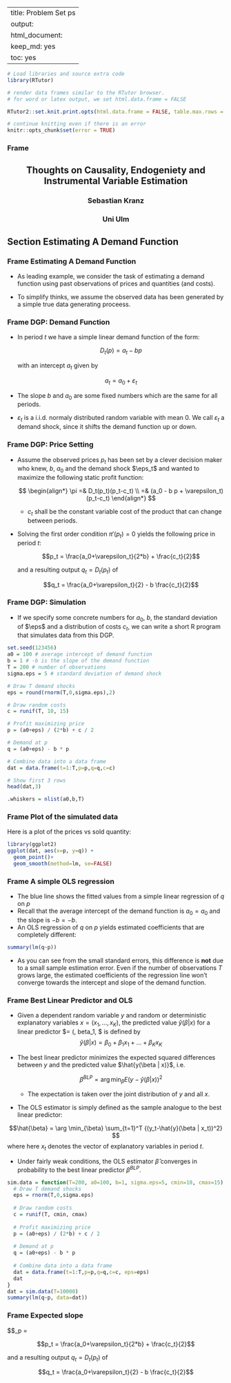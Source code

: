 
---
title: Problem Set ps
output: 
  html_document: 
    keep_md: yes
    toc: yes
---

```r
# Load libraries and source extra code
library(RTutor)

# render data frames similar to the RTutor browser.
# for word or latex output, we set html.data.frame = FALSE

RTutor2::set.knit.print.opts(html.data.frame = FALSE, table.max.rows = 40, round.digits = 8, signif.digits = 8)

# continue knitting even if there is an error
knitr::opts_chunk$set(error = TRUE) 
```








### Frame 
<center>
<h2> Thoughts on Causality, Endogeniety and Instrumental Variable Estimation </h2>

<h3> Sebastian Kranz </h3>
<h3> Uni Ulm</h3>
</center>


## Section Estimating A Demand Function

### Frame Estimating A Demand Function

+ As leading example, we consider the task of estimating a demand function using past observations of prices and quantities (and costs).

+ To simplify thinks, we assume the observed data has been generated by a simple true data generating proceess.


### Frame DGP: Demand Function

+ In period $t$ we have a simple linear demand function of the form:

  $$D_t(p) = a_t - b p$$

  with an intercept $a_t$ given by
  
  $$a_t = a_0 + \varepsilon_t$$
  
+ The slope $b$ and $a_0$ are some fixed numbers which are the same for all periods.

+ $\varepsilon_t$ is a i.i.d. normaly distributed random variable with mean 0. We call $\varepsilon_t$ a demand shock, since it shifts the demand function up or down.


### Frame DGP: Price Setting

+ Assume the observed prices $p_t$ has been set by a clever decision maker who knew, $b$, $a_0$ and the demand shock $\eps_t$ and wanted to maximize the following static profit function:

  $$
  \begin{align*}
  \pi =& D_t(p_t)(p_t-c_t) \\
     =& (a_0 - b p + \varepsilon_t)(p_t-c_t)
  \end{align*}
  $$

  + $c_t$ shall be the constant variable cost of the product that can change between periods.
  
+ Solving the first order condition $\pi'(p_t) = 0$ yields the following price in period $t$:

  $$p_t = \frac{a_0+\varepsilon_t}{2*b} + \frac{c_t}{2}$$
  
  and a resulting output $q_t = D_t(p_t)$ of

  $$q_t = \frac{a_0+\varepsilon_t}{2} - b \frac{c_t}{2}$$


### Frame DGP: Simulation

+ If we specify some concrete numbers for $a_0$, $b$, the standard deviation of $\eps$ and a distribution of costs $c_t$, we can write a short R program that simulates data from this DGP.

```r
set.seed(123456)
a0 = 100 # average intercept of demand function
b = 1 # -b is the slope of the demand function
T = 200 # number of observations
sigma.eps = 5 # standard deviation of demand shock

# Draw T demand shocks
eps = round(rnorm(T,0,sigma.eps),2)

# Draw random costs
c = runif(T, 10, 15)

# Profit maximizing price
p = (a0+eps) / (2*b) + c / 2

# Demand at p
q = (a0+eps) - b * p

# Combine data into a data frame
dat = data.frame(t=1:T,p=p,q=q,c=c)

# Show first 3 rows
head(dat,3)
```
```r
.whiskers = nlist(a0,b,T)
```



### Frame Plot of the simulated data
Here is a plot of the prices vs sold quantity:
```r
library(ggplot2)
ggplot(dat, aes(x=p, y=q)) + 
  geom_point()+
  geom_smooth(method=lm, se=FALSE)
```


### Frame A simple OLS regression
+ The blue line shows the fitted values from a simple linear regression of $q$ on $p$
+ Recall that the average intercept of the demand function is $a_0 = {{a_0}}$ and the slope is $-b = {{-b}}$.
+ An OLS regression of $q$ on $p$ yields estimated coefficients that are completely different:
```r
summary(lm(q~p))
```
+ As you can see from the small standard errors, this difference is **not** due to a small sample estimation error. Even if the number of observations $T$ grows large, the estimated coefficients of the regression line won't converge towards the intercept and slope of the demand function.


### Frame Best Linear Predictor and OLS

+ Given a dependent random variable $y$ and random or deterministic explanatory variables $x=(x_1,...,x_K)$, the predicted value $\hat{y}(\beta | x)$ for a linear predictor $\beta = (\beta0, beta_1, $ is defined by
$$\hat{y}(\beta | x) = \beta_0 + \beta_1 x_1 + ... + \beta_K x_K$$

+ The best linear predictor minimizes the expected squared differences between $y$ and the predicted value $\hat{y(\beta | x)}$, i.e.

  $$\beta^{BLP} = \arg \min_{\beta} E (y-\hat{y}(\beta | x))^2 $$

  + The expectation is taken over the joint distribution of $y$ and all $x$.

+ The OLS estimator is simply defined as the sample analogue to the best linear predictor:

$$\hat{\beta} = \arg \min_{\beta} \sum_{t=1}^T {(y_t-\hat{y}(\beta | x_t))^2} $$
  where here $x_t$ denotes the vector of explanatory variables in period $t$.

+ Under fairly weak conditions, the OLS estimator $\hat{\beta}$ converges in probability to the best linear predictor $\beta^{BLP}$.

```r
sim.data = function(T=200, a0=100, b=1, sigma.eps=5, cmin=10, cmax=15) {
  # Draw T demand shocks
  eps = rnorm(T,0,sigma.eps)
  
  # Draw random costs
  c = runif(T, cmin, cmax)
  
  # Profit maximizing price
  p = (a0+eps) / (2*b) + c / 2
  
  # Demand at p
  q = (a0+eps) - b * p
  
  # Combine data into a data frame
  dat = data.frame(t=1:T,p=p,q=q,c=c, eps=eps)
  dat
}
dat = sim.data(T=10000)
summary(lm(q~p, data=dat))
```


### Frame Expected slope
  $$\Delta_p = \frac{\Delta_{\varepsilon} + b \Delta_{c} }{2b}

  $$p_t = \frac{a_0+\varepsilon_t}{2*b} + \frac{c_t}{2}$$
  
  and a resulting output $q_t = D_t(p_t)$ of

  $$q_t = \frac{a_0+\varepsilon_t}{2} - b \frac{c_t}{2}$$





